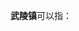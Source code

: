 '''武陵镇'''可以指：
{{PRC admin/disambig|43/07/03/100/000|45/01/26/108/000|50/01/01/137/000}}
{{disambig|cat=三字中国镇名消歧义}}